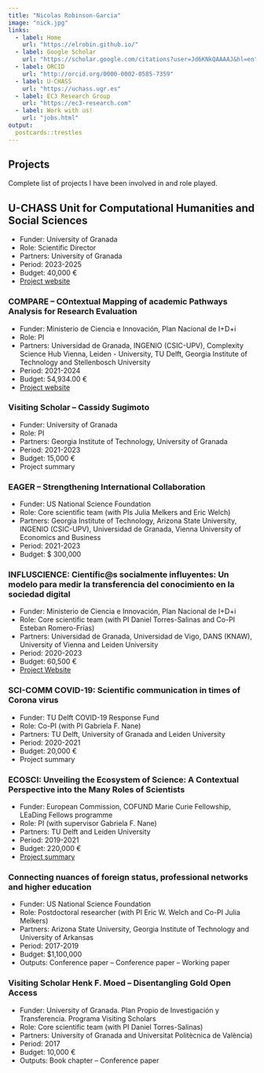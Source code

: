 ```yaml
---
title: "Nicolas Robinson-Garcia"
image: "nick.jpg"
links:
  - label: Home
    url: "https://elrobin.github.io/"
  - label: Google Scholar
    url: "https://scholar.google.com/citations?user=Jd6KNkQAAAAJ&hl=en"
  - label: ORCID
    url: "http://orcid.org/0000-0002-0585-7359"
  - label: U-CHASS
    url: "https://uchass.ugr.es"
  - label: EC3 Research Group
    url: "https://ec3-research.com" 
  - label: Work with us!
    url: "jobs.html"
output:
  postcards::trestles
---
```

 
## Projects

Complete list of projects I have been involved in and role played.

## U-CHASS Unit for Computational Humanities and Social Sciences
- Funder: University of Granada
- Role: Scientific Director
- Partners: University of Granada
- Period: 2023-2025
- Budget: 40,000 €
- [Project website](https://uchass.ugr.es)

### COMPARE – COntextual Mapping of academic Pathways Analysis for Research Evaluation
- Funder: Ministerio de Ciencia e Innovación, Plan Nacional de I+D+i
- Role: PI
- Partners: Universidad de Granada, INGENIO (CSIC-UPV), Complexity Science Hub Vienna, Leiden - University, TU Delft, Georgia Institute of Technology and Stellenbosch University
- Period: 2021-2024
- Budget: 54,934.00 €
- [Project website](https://compare-project.eu)

### Visiting Scholar – Cassidy Sugimoto
- Funder: University of Granada
- Role: PI
- Partners: Georgia Institute of Technology, University of Granada
- Period: 2021-2023
- Budget: 15,000 €
- Project summary

### EAGER – Strengthening International Collaboration
- Funder: US National Science Foundation
- Role: Core scientific team (with PIs Julia Melkers and Eric Welch)
- Partners: Georgia Institute of Technology, Arizona State University, INGENIO (CSIC-UPV), Universidad de Granada, Vienna University of Economics and Business
- Period: 2021-2023
- Budget: $ 300,000

### INFLUSCIENCE: Científic@s socialmente influyentes: Un modelo para medir la transferencia del conocimiento en la sociedad digital
- Funder: Ministerio de Ciencia e Innovación, Plan Nacional de I+D+i
- Role: Core scientific team (with PI Daniel Torres-Salinas and Co-PI Esteban Romero-Frías)
- Partners: Universidad de Granada, Universidad de Vigo, DANS (KNAW), University of Vienna and Leiden University
- Period: 2020-2023
- Budget: 60,500 €
- [Project Website](https://influscience.eu)

### SCI-COMM COVID-19: Scientific communication in times of Corona virus
- Funder: TU Delft COVID-19 Response Fund
- Role: Co-PI (with PI Gabriela F. Nane)
- Partners: TU Delft, University of Granada and Leiden University
- Period: 2020-2021
- Budget: 20,000 €
- Project summary

### ECOSCI: Unveiling the Ecosystem of Science: A Contextual Perspective into the Many Roles of Scientists
- Funder: European Commission, COFUND Marie Curie Fellowship, LEaDing Fellows programme
- Role: PI (with supervisor Gabriela F. Nane)
- Partners: TU Delft and Leiden University
- Period: 2019-2021
- Budget: 220,000 €
- [Project summary](ecosci.html)

### Connecting nuances of foreign status, professional networks and higher education
- Funder: US National Science Foundation
- Role: Postdoctoral researcher (with PI Eric W. Welch and Co-PI Julia Melkers)
- Partners: Arizona State University, Georgia Institute of Technology and University of Arkansas
- Period: 2017-2019
- Budget: $1,100,000
- Outputs: Conference paper – Conference paper – Working paper

### Visiting Scholar Henk F. Moed – Disentangling Gold Open Access
- Funder: University of Granada. Plan Propio de Investigación y Transferencia. Programa Visiting Scholars
- Role: Core scientific team (with PI Daniel Torres-Salinas)
- Partners: University of Granada and Universitat Politècnica de València)
- Period: 2017
- Budget: 10,000 €
- Outputs: Book chapter – Conference paper
